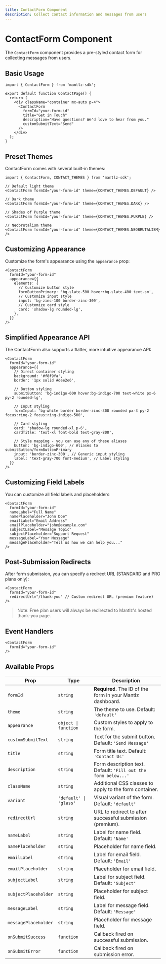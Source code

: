 ```yaml
---
title: ContactForm Component
description: Collect contact information and messages from users
---
```


# ContactForm Component

The `ContactForm` component provides a pre-styled contact form for collecting messages from users.

## Basic Usage

```tsx
import { ContactForm } from 'mantlz-sdk';

export default function ContactPage() {
  return (
    <div className="container mx-auto p-4">
      <ContactForm 
        formId="your-form-id"
        title="Get in Touch"
        description="Have questions? We'd love to hear from you."
        customSubmitText="Send"
      />
    </div>
  );
}
```

## Preset Themes

ContactForm comes with several built-in themes:

```tsx
import { ContactForm, CONTACT_THEMES } from 'mantlz-sdk';

// Default light theme
<ContactForm formId="your-form-id" theme={CONTACT_THEMES.DEFAULT} />

// Dark theme
<ContactForm formId="your-form-id" theme={CONTACT_THEMES.DARK} />

// Shades of Purple theme
<ContactForm formId="your-form-id" theme={CONTACT_THEMES.PURPLE} />

// Neobrutalism theme
<ContactForm formId="your-form-id" theme={CONTACT_THEMES.NEOBRUTALISM} />
```

## Customizing Appearance

Customize the form's appearance using the `appearance` prop:

```tsx
<ContactForm
  formId="your-form-id"
  appearance={{
    elements: {
      // Customize button style
      formButtonPrimary: 'bg-slate-500 hover:bg-slate-400 text-sm',
      // Customize input style
      input: 'bg-zinc-100 border-zinc-300',
      // Customize card style
      card: 'shadow-lg rounded-lg',
    },
  }}
/>
```

## Simplified Appearance API

The ContactForm also supports a flatter, more intuitive appearance API:

```tsx
<ContactForm
  formId="your-form-id"
  appearance={{
    // Direct container styling
    background: '#f8f9fa',
    border: '1px solid #dee2e6',
    
    // Button styling
    submitButton: 'bg-indigo-600 hover:bg-indigo-700 text-white px-6 py-2 rounded-lg',
    
    // Input styling
    formInput: 'bg-white border border-zinc-300 rounded px-3 py-2 focus:ring-2 focus:ring-indigo-500',
    
    // Card styling
    card: 'shadow-lg rounded-xl p-6',
    cardTitle: 'text-xl font-bold text-gray-800',
    
    // Style mapping - you can use any of these aliases
    button: 'bg-indigo-600', // Aliases to submitButton/formButtonPrimary
    input: 'border-zinc-300', // Generic input styling
    label: 'text-gray-700 font-medium', // Label styling
  }}
/>
```

## Customizing Field Labels

You can customize all field labels and placeholders:

```tsx
<ContactForm
  formId="your-form-id"
  nameLabel="Full Name"
  namePlaceholder="John Doe"
  emailLabel="Email Address"
  emailPlaceholder="john@example.com"
  subjectLabel="Message Topic"
  subjectPlaceholder="Support Request"
  messageLabel="Your Message"
  messagePlaceholder="Tell us how we can help you..."
/>
```

## Post-Submission Redirects

After form submission, you can specify a redirect URL (STANDARD and PRO plans only):

```tsx
<ContactForm
  formId="your-form-id"
  redirectUrl="/thank-you" // Custom redirect URL (premium feature)
/>
```

> Note: Free plan users will always be redirected to Mantlz's hosted thank-you page.

## Event Handlers

```tsx
<ContactForm
  formId="your-form-id"
/>
```

## Available Props

| Prop | Type | Description |
|------|------|-------------|
| `formId` | `string` | **Required**. The ID of the form in your Mantlz dashboard. |
| `theme` | `string` | The theme to use. Default: `'default'` |
| `appearance` | `object \| function` | Custom styles to apply to the form. |
| `customSubmitText` | `string` | Text for the submit button. Default: `'Send Message'` |
| `title` | `string` | Form title text. Default: `'Contact Us'` |
| `description` | `string` | Form description text. Default: `'Fill out the form below...'` |
| `className` | `string` | Additional CSS classes to apply to the form container. |
| `variant` | `'default' \| 'glass'` | Visual variant of the form. Default: `'default'` |
| `redirectUrl` | `string` | URL to redirect to after successful submission (premium). |
| `nameLabel` | `string` | Label for name field. Default: `'Name'` |
| `namePlaceholder` | `string` | Placeholder for name field. |
| `emailLabel` | `string` | Label for email field. Default: `'Email'` |
| `emailPlaceholder` | `string` | Placeholder for email field. |
| `subjectLabel` | `string` | Label for subject field. Default: `'Subject'` |
| `subjectPlaceholder` | `string` | Placeholder for subject field. |
| `messageLabel` | `string` | Label for message field. Default: `'Message'` |
| `messagePlaceholder` | `string` | Placeholder for message field. |
| `onSubmitSuccess` | `function` | Callback fired on successful submission. |
| `onSubmitError` | `function` | Callback fired on submission error. | 
